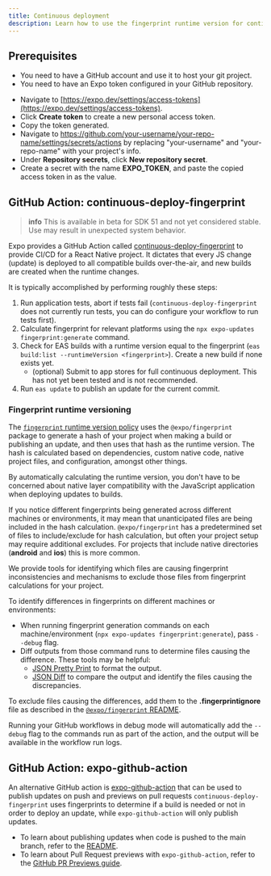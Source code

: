 ```yaml
---
title: Continuous deployment
description: Learn how to use the fingerprint runtime version for continuous deployment in production and during development.
---
```



## Prerequisites

- You need to have a GitHub account and use it to host your git project.
- You need to have an Expo token configured in your GitHub repository.

<Collapsible summary="How to configure the EXPO_TOKEN environment variable on your GitHub repository">

- Navigate to [https://expo.dev/settings/access-tokens](https://expo.dev/settings/access-tokens).
- Click **Create token** to create a new personal access token.
- Copy the token generated.
- Navigate to https://github.com/your-username/your-repo-name/settings/secrets/actions by replacing "your-username" and "your-repo-name" with your project's info.
- Under **Repository secrets**, click **New repository secret**.
- Create a secret with the name **EXPO_TOKEN**, and paste the copied access token in as the value.

</Collapsible>

## GitHub Action: continuous-deploy-fingerprint

> **info** This is available in beta for SDK 51 and not yet considered stable. Use may result in unexpected system behavior.

Expo provides a GitHub Action called [continuous-deploy-fingerprint](https://github.com/expo/expo-github-action/tree/main/continuous-deploy-fingerprint) to provide CI/CD for a React Native project. It dictates that every JS change (update) is deployed to all compatible builds over-the-air, and new builds are created when the runtime changes.

It is typically accomplished by performing roughly these steps:

1. Run application tests, abort if tests fail (`continuous-deploy-fingerprint` does not currently run tests, you can do configure your workflow to run tests first).
2. Calculate fingerprint for relevant platforms using the `npx expo-updates fingerprint:generate` command.
3. Check for EAS builds with a runtime version equal to the fingerprint (`eas build:list --runtimeVersion <fingerprint>`). Create a new build if none exists yet.
   - (optional) Submit to app stores for full continuous deployment. This has not yet been tested and is not recommended.
4. Run `eas update` to publish an update for the current commit.

### Fingerprint runtime versioning

The [`fingerprint` runtime version policy](/eas-update/runtime-versions/#fingerprint-runtime-version-policy) uses the `@expo/fingerprint` package to generate a hash of your project when making a build or publishing an update, and then uses that hash as the runtime version. The hash is calculated based on dependencies, custom native code, native project files, and configuration, amongst other things.

By automatically calculating the runtime version, you don't have to be concerned about native layer compatibility with the JavaScript application when deploying updates to builds.

<Collapsible summary="How do I debug fingerprint inconsistencies between my local machine and CI/CD?">

If you notice different fingerprints being generated across different machines or environments, it may mean that unanticipated files are being included in the hash calculation. `@expo/fingerprint` has a predetermined set of files to include/exclude for hash calculation, but often your project setup may require additional excludes. For projects that include native directories (**android** and **ios**) this is more common.

We provide tools for identifying which files are causing fingerprint inconsistencies and mechanisms to exclude those files from fingerprint calculations for your project.

To identify differences in fingerprints on different machines or environments:

- When running fingerprint generation commands on each machine/environment (`npx expo-updates fingerprint:generate`), pass `--debug` flag.
- Diff outputs from those command runs to determine files causing the difference. These tools may be helpful:
  - [JSON Pretty Print](https://jsonformatter.org/json-pretty-print) to format the output.
  - [JSON Diff](https://www.jsondiff.com/) to compare the output and identify the files causing the discrepancies.

To exclude files causing the differences, add them to the **.fingerprintignore** file as described in the [`@expo/fingerprint` README](https://www.npmjs.com/package/@expo/fingerprint).

</Collapsible>

<Collapsible summary="How do I debug the commands that are run in the workflow?">

Running your GitHub workflows in debug mode will automatically add the `--debug` flag to the commands run as part of the action, and the output will be available in the workflow run logs.

</Collapsible>

## GitHub Action: expo-github-action

An alternative GitHub action is [expo-github-action](https://github.com/expo/expo-github-action/tree/main) that can be used to publish updates on push and previews on pull requests `continuous-deploy-fingerprint` uses fingerprints to determine if a build is needed or not in order to deploy an update, while `expo-github-action` will only publish updates.

- To learn about publishing updates when code is pushed to the main branch, refer to the [README](https://github.com/expo/expo-github-action/tree/main?tab=readme-ov-file#create-new-eas-update-on-push-to-main).
- To learn about Pull Request previews with `expo-github-action`, refer to the [GitHub PR Previews guide](/eas-update/github-actions/).
